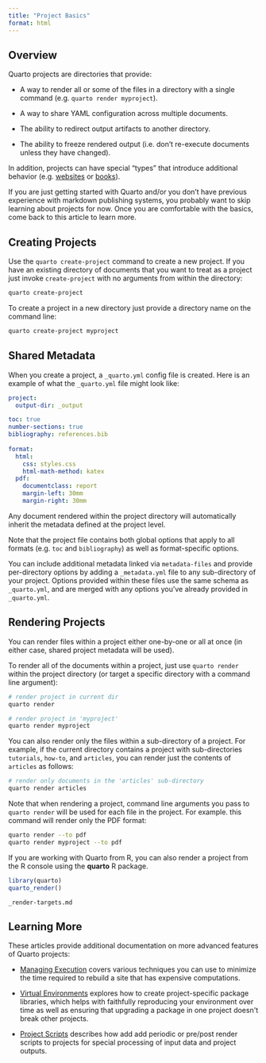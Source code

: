 ```yaml
---
title: "Project Basics"
format: html
---
```


## Overview

Quarto projects are directories that provide:

-   A way to render all or some of the files in a directory with a single command (e.g. `quarto render myproject`).

-   A way to share YAML configuration across multiple documents.

-   The ability to redirect output artifacts to another directory.

-   The ability to freeze rendered output (i.e. don't re-execute documents unless they have changed).

In addition, projects can have special "types" that introduce additional behavior (e.g. [websites](/docs/websites/website-basics.qmd) or [books](/docs/books/book-basics.qmd)).

::: callout-note
If you are just getting started with Quarto and/or you don't have previous experience with markdown publishing systems, you probably want to skip learning about projects for now. Once you are comfortable with the basics, come back to this article to learn more.
:::

## Creating Projects

Use the `quarto create-project` command to create a new project. If you have an existing directory of documents that you want to treat as a project just invoke `create-project` with no arguments from within the directory:

```.bash
quarto create-project
```

To create a project in a new directory just provide a directory name on the command line:

```.bash
quarto create-project myproject
```

## Shared Metadata

When you create a project, a `_quarto.yml` config file is created. Here is an example of what the `_quarto.yml` file might look like:

``` yaml
project:
  output-dir: _output

toc: true
number-sections: true
bibliography: references.bib  
  
format:
  html:
    css: styles.css
    html-math-method: katex
  pdf:
    documentclass: report
    margin-left: 30mm
    margin-right: 30mm
```

Any document rendered within the project directory will automatically inherit the metadata defined at the project level.

Note that the project file contains both global options that apply to all formats (e.g. `toc` and `bibliography`) as well as format-specific options.

You can include additional metadata linked via `metadata-files` and provide per-directory options by adding a `_metadata.yml` file to any sub-directory of your project. Options provided within these files use the same schema as `_quarto.yml`, and are merged with any options you've already provided in `_quarto.yml`.

## Rendering Projects

You can render files within a project either one-by-one or all at once (in either case, shared project metadata will be used).

To render all of the documents within a project, just use `quarto render` within the project directory (or target a specific directory with a command line argument):

```.bash
# render project in current dir
quarto render 

# render project in 'myproject'
quarto render myproject
```

You can also render only the files within a sub-directory of a project. For example, if the current directory contains a project with sub-directories `tutorials`, `how-to`, and `articles`, you can render just the contents of `articles` as follows:

```.bash
# render only documents in the 'articles' sub-directory
quarto render articles
```

Note that when rendering a project, command line arguments you pass to `quarto render` will be used for each file in the project. For example. this command will render only the PDF format:

```.bash
quarto render --to pdf
quarto render myproject --to pdf
```

If you are working with Quarto from R, you can also render a project from the R console using the **quarto** R package.

``` r
library(quarto)
quarto_render()
```

``` include
_render-targets.md
```

## Learning More

These articles provide additional documentation on more advanced features of Quarto projects:

-   [Managing Execution](code-execution.qmd) covers various techniques you can use to minimize the time required to rebuild a site that has expensive computations.

-   [Virtual Environments](virtual-environments.qmd) explores how to create project-specific package libraries, which helps with faithfully reproducing your environment over time as well as ensuring that upgrading a package in one project doesn\'t break other projects.

-   [Project Scripts](scripts.qmd) describes how add add periodic or pre/post render scripts to projects for special processing of input data and project outputs.
